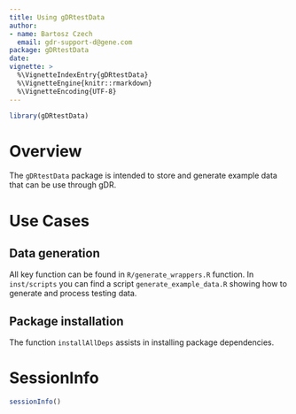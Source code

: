 ```yaml
---
title: Using gDRtestData
author:
- name: Bartosz Czech
  email: gdr-support-d@gene.com
package: gDRtestData
date: 
vignette: >
  %\VignetteIndexEntry{gDRtestData}
  %\VignetteEngine{knitr::rmarkdown}
  %\VignetteEncoding{UTF-8}
---
```


```r
library(gDRtestData)
```

# Overview

The `gDRtestData` package is intended to store and generate example data that can be use through gDR.

# Use Cases

## Data generation
All key function can be found in `R/generate_wrappers.R` function. In `inst/scripts` you can find a script `generate_example_data.R` showing how to generate and process testing data.


## Package installation
The function `installAllDeps` assists in installing package dependencies.  

# SessionInfo {-}

```r
sessionInfo()
```